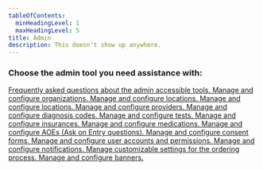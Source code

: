 ```yaml
---
tableOfContents:
  minHeadingLevel: 1
  maxHeadingLevel: 5
title: Admin
description: This doesn't show up anywhere.
---
```


### Choose the admin tool you need assistance with:


<CardGrid stagger>
	<a href="/admin/faq">
	<Card title="Admin FAQ" icon="information" iconBg="red" iconBorder="red">
		Frequently asked questions about the admin accessible tools.
	</Card></a>
	<a href="/admin/organizations">
	<Card title="Organizations" icon="laptop" iconBg="blue" iconBorder="blue">
		Manage and configure organizations.
	</Card></a>
	<a href="/admin/locations">
	<Card title="Locations" icon="seti:webpack" iconBg="green" iconBorder="green">
		Manage and configure locations.
	</Card></a>
	<a href="/admin/schedules">
	<Card title="Schedules" icon="seti:todo" iconBg="green" iconBorder="green">
		Manage and configure locations.
	</Card></a>
	<a href="/admin/providers">
	<Card title="Providers" icon="seti:stylelint" iconBg="purple" iconBorder="purple">
		Manage and configure providers.
	</Card></a>
	<a href="/admin/diagnosis-codes">
	<Card title="Diagnosis Codes" icon="seti:pipeline" iconBg="orange" iconBorder="orange">
		Manage and configure diagnosis codes.
	</Card></a>
	<a href="/admin/tests">
	<Card title="Tests" icon="seti:code-search" iconBg="teal" iconBorder="teal">
		Manage and configure tests.
	</Card></a>
	<a href="/admin/insurances">
	<Card title="Insurances" icon="seti:eslint" iconBg="yellow" iconBorder="yellow">
		Manage and configure insurances.
	</Card></a>
	<a href="/admin/medications">
	<Card title="Medications" icon="figma" iconBg="pink" iconBorder="pink">
		Manage and configure medications.
	</Card></a>
	<a href="/admin/aoes">
	<Card title="AOEs" icon="comment" iconBg="cyan" iconBorder="cyan">
		Manage and configure AOEs (Ask on Entry questions).
	</Card></a>
		<a href="/admin/consents">
	<Card title="Consents" icon="seti:default" iconBg="cyan" iconBorder="cyan">
		Manage and configure consent forms.
	</Card></a>
	<a href="/admin/user-management">
	<Card title="User Management" icon="seti:bicep" iconBg="brown" iconBorder="brown">
		Manage and configure user accounts and permissions.
	</Card></a>
	<a href="/admin/notifications">
	<Card title="Notifications" icon="twitch" iconBg="lime" iconBorder="lime">
		Manage and configure notifications.
	</Card></a>
	<a href="/admin/customforms">
	<Card title="Custom Forms" icon="seti:config" iconBg="gray" iconBorder="gray">
		Manage customizable settings for the ordering process.
	</Card></a>
	<a href="/admin/banners">
	<Card title="Banners" icon="seti:kotlin" iconBg="gray" iconBorder="gray">
		Manage and configure banners.
	</Card></a>
</CardGrid>
